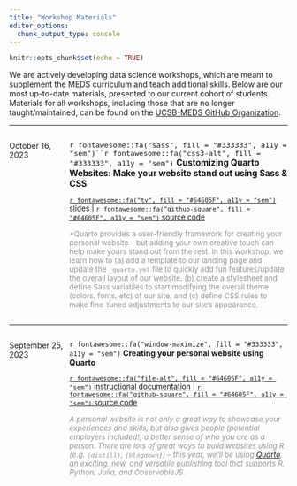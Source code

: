 ```yaml
---
title: "Workshop Materials"
editor_options: 
  chunk_output_type: console
---
```


```r
knitr::opts_chunk$set(echo = TRUE)
```

We are actively developing data science workshops, which are meant to supplement the MEDS curriculum and teach additional skills. Below are our most up-to-date materials, presented to our current cohort of students. Materials for all workshops, including those that are no longer taught/maintained, can be found on the [UCSB-MEDS GitHub Organization](https://github.com/UCSB-MEDS).

---

<!-- <center><span style="font-size:200%; color:#047C91;">Workshop materials for the 2023-2024 academic year coming soon!</span></center> -->


:::: {style="display: grid; grid-template-columns: 0.5fr 2fr; grid-column-gap: 10px;"}

::: {}

October 16, 2023

:::


::: {}

<span style = 'font-size:110%;'>`r fontawesome::fa("sass", fill = "#333333", a11y = "sem")``r fontawesome::fa("css3-alt", fill = "#333333", a11y = "sem")` **Customizing Quarto Websites: Make your website stand out using Sass & CSS**</span>

<span style = 'font-size:95%;'>[`r fontawesome::fa("tv", fill = "#64605F", a11y = "sem")` slides](https://ucsb-meds.github.io/customizing-quarto-websites/#/title-slide)  |  [`r fontawesome::fa("github-square", fill = "#64605F", a11y = "sem")` source code](https://github.com/UCSB-MEDS/customizing-quarto-websites)</span>

<span style = 'font-size:95%; color:#959599;'>*Quarto provides a user-friendly framework for creating your personal website -- but adding your own creative touch can help make yours stand out from the rest. In this workshop, we learn how to (a) add a template to our landing page and update the `_quarto.yml` file to quickly add fun features/update the overall layout of our website, (b) create a stylesheet and define Sass variables to start modifying the overall theme (colors, fonts, etc) of our site, and (c) define CSS rules to make fine-tuned adjustments to our site's appearance.</span>

:::

::::

---

:::: {style="display: grid; grid-template-columns: 0.5fr 2fr; grid-column-gap: 10px;"}

::: {}

September 25, 2023

:::


::: {}

`r fontawesome::fa("window-maximize", fill = "#333333", a11y = "sem")` **Creating your personal website using Quarto**

<span style = 'font-size:95%;'>[`r fontawesome::fa("file-alt", fill = "#64605F", a11y = "sem")` instructional documentation](https://ucsb-meds.github.io/creating-quarto-websites/) | [`r fontawesome::fa("github-square", fill = "#64605F", a11y = "sem")` source code](https://github.com/UCSB-MEDS/creating-quarto-websites)</span>

<span style = 'font-size:95%; color:#959599;'>*A personal website is not only a great way to showcase your experiences and skills, but also gives people (potential employers included!) a better sense of who you are as a person. There are lots of great ways to build websites using R (e.g. `{distill}`, `{blogdown}`) -- this year, we'll be using [Quarto](https://quarto.org/), an exciting, new, and versatile publishing tool that supports R, Python, Julia, and ObservableJS.*</span>

:::

::::

<!-- --- -->

<!-- :::: {style="display: grid; grid-template-columns: 0.5fr 2fr; grid-column-gap: 10px;"} -->

<!-- ::: {} -->

<!-- August 18, 2022 -->

<!-- ::: -->


<!-- ::: {} -->

<!-- <span style = 'font-size:110%;'>`r fontawesome::fa("google", fill = "#333333", a11y = "sem")` **Teach Me How to Google**</span> -->

<!-- <span style = 'font-size:95%;'>[`r fontawesome::fa("tv", fill = "#64605F", a11y = "sem")` slides](https://ucsb-meds.github.io/teach-me-how-to-google/#1)  |  [`r fontawesome::fa("github-square", fill = "#64605F", a11y = "sem")` source code](https://github.com/UCSB-MEDS/teach-me-how-to-google)</span>  -->

<!-- <span style = 'font-size:95%; color:#959599;'>*Googling for code help is something that all data scientists (at all career stages) do. But figuring out how to get the information you need back can be incredibly challenging, particularly for new coders. In this workshop, we’ll discuss strategies for refining your queries to increase your chances of finding informative solutions. [Approx. Duration: 1.5 hours]*</span> -->

<!-- ::: -->

<!-- :::: -->

<!-- --- -->

<!-- :::: {style="display: grid; grid-template-columns: 0.5fr 2fr; grid-column-gap: 10px;"} -->

<!-- ::: {} -->

<!-- October 3, 2022 -->

<!-- ::: -->


<!-- ::: {} -->

<!-- <span style = 'font-size:110%;'>`r fontawesome::fa("keyboard", fill = "#333333", a11y = "sem")` **IDE Tips & Tricks (and other keyboard shortcuts to make you a more efficient programmer)**</span> -->

<!-- <span style = 'font-size:95%;'>[`r fontawesome::fa("tv", fill = "#64605F", a11y = "sem")` slides](https://ucsb-meds.github.io/IDE-tips-and-tricks/#/title-slide)  |  [`r fontawesome::fa("github-square", fill = "#64605F", a11y = "sem")` source code](https://github.com/UCSB-MEDS/IDE-tips-and-tricks)</span>  -->

<!-- <span style = 'font-size:95%; color:#959599;'>*As environmental data scientists, we spend a lot of time writing code in different IDEs (**I**ntegrated **D**evelopment **E**nvironments), like RStudio, VS Code, and Jupyter Notebooks via Anaconda Navigator. Taking some time to learn keyboard shortcuts (and customization tips) can make you a more efficient (and happier) hacker! [Approx. Duration: 1 hour]*</span> -->

<!-- ::: -->

<!-- :::: -->

<!-- --- -->

<!-- :::: {style="display: grid; grid-template-columns: 0.5fr 2fr; grid-column-gap: 10px;"} -->

<!-- ::: {} -->

<!-- October 24, 2022 -->

<!-- ::: -->


<!-- ::: {} -->

<!-- <span style = 'font-size:110%;'>`r fontawesome::fa("blog", fill = "#333333", a11y = "sem")` **Data Science Blogs: How to start one, and what to write about**</span> -->

<!-- <span style = 'font-size:95%;'>[`r fontawesome::fa("blog", fill = "#64605F", a11y = "sem")` blog post](https://samanthacsik.github.io/posts/2022-10-24-quarto-blogs/)  |  [`r fontawesome::fa("github-square", fill = "#64605F", a11y = "sem")` source code](https://github.com/samanthacsik/samanthacsik.github.io/blob/main/posts/2022-10-24-quarto-blogs/index.qmd)</span>  -->

<!-- <span style = 'font-size:95%; color:#959599;'>*Blogging about your data science adventures has **a lot** of benefits -- it can help you to build your online profile/portfolio, practice your writing and communication skills, stay atop data science trends, solicit feedback from the community, network, learn new skills and/or solidify understanding, combat imposter syndrome, etc. In this workshop, we'll learn how to add a blog to our Quarto website, customize posts, and (hopefully) get inspired to begin our blogging journeys! [Approx. Duration: 2 hours]*</span> -->

<!-- ::: -->

<!-- :::: -->

<!-- --- -->

<!-- :::: {style="display: grid; grid-template-columns: 0.5fr 2fr; grid-column-gap: 10px;"} -->

<!-- ::: {} -->

<!-- January 20 & 27, 2023 -->

<!-- ::: -->


<!-- ::: {} -->

<!-- <span style = 'font-size:110%;'>`r fontawesome::fa("star", fill = "#333333", a11y = "sem")` **EDS 430: Intro to Shiny**</span> -->

<!-- <span style = 'font-size:95%;'>[`r fontawesome::fa("tv", fill = "#64605F", a11y = "sem")` slides](https://ucsb-meds.github.io/EDS430-Shiny/#/title-slide)  |  [`r fontawesome::fa("github-square", fill = "#64605F", a11y = "sem")` source code](https://github.com/UCSB-MEDS/EDS430-Shiny)</span>  -->

<!-- <span style = 'font-size:95%; color:#959599;'>*In this workshop, students will learn how to build and deploy Shiny applications. The `{shiny}` package provides a framework that allows R users to build interactive web applications and dashboards, and has become a popular tool for sharing data analyses and data-derived outputs with broad audiences. In this two-part short course, students will learn the fundamentals of reactivity, how to customize an application user interface (UI), best practices and workflows for developing shiny apps, how to deploy their apps online via RStudio’s hosting service, shinyapps.io, and more. [Approx. Duration: 10 hours]*</span> -->

<!-- ::: -->

<!-- :::: -->

<!-- --- -->

<!-- :::: {style="display: grid; grid-template-columns: 0.5fr 2fr; grid-column-gap: 10px;"} -->

<!-- ::: {} -->

<!-- March 16, 2023 -->

<!-- ::: -->


<!-- ::: {} -->

<!-- <span style = 'font-size:110%;'>`r fontawesome::fa("chart-line", fill = "#333333", a11y = "sem")` **One workflow for building effective (and pretty) `{ggplot2}` data visualizations**</span> -->

<!-- <span style = 'font-size:95%;'>[`r fontawesome::fa("file-alt", fill = "#64605F", a11y = "sem")` instructional documentation](https://ucsb-meds.github.io/ggplot2-workflow/) | [`r fontawesome::fa("github-square", fill = "#64605F", a11y = "sem")` source code](https://github.com/UCSB-MEDS/ggplot2-workflow)</span>  -->

<!-- <span style = 'font-size:95%; color:#959599;'>*`{ggplot2}` has, in many ways, become the de facto tool for data visualization in R. And with the many extension packages available, there's hardly a limit to what you can create. Building effective and visually-pleasing data visualizations is a skill that gets easier with practice, and following a somewhat structured workflow -- at least at the start -- can help you get there faster. This workshop covers one approach for doing so, though you'll find what works best for you with time. [Approx. Duration: 2 hours]*</span> -->

<!-- ::: -->

<!-- :::: -->

<!-- --- -->

<!-- :::: {style="display: grid; grid-template-columns: 0.5fr 2fr; grid-column-gap: 10px;"} -->

<!-- ::: {} -->

<!-- April 14, 2023 -->

<!-- ::: -->


<!-- ::: {} -->

<!-- <span style = 'font-size:110%;'>`r fontawesome::fa("rocket", fill = "#333333", a11y = "sem")` **An iterative approach to streamlining analytical workflows using functions and for loops**</span> -->

<!-- <span style = 'font-size:95%;'>[`r fontawesome::fa("file-alt", fill = "#64605F", a11y = "sem")` instructional documentation](https://ucsb-meds.github.io/functions-workshop/) | [`r fontawesome::fa("github-square", fill = "#64605F", a11y = "sem")` source code](https://github.com/UCSB-MEDS/functions-workshop)</span>  -->

<!-- <span style = 'font-size:95%; color:#959599;'>*As your data processing and analyses get longer and more complex, the chances that you’ll benefit from writing functions and/or for loops will also increase. However, whether you're a new learner or seasoned programmer, it can sometimes feel overwhelming to know exactly where to start -- especially when you have an end goal that builds additional complexity/flexibility into your functions and for loops. Taking an iterative approach to building out your code can help make this process clearer, less daunting, and more fun. In this workshop, we'll use one case study to practice breaking down the function and for loop writing process into manageable, bite-sized steps. [Approx. Duration: 2 hours]*</span> -->

<!-- ::: -->

<!-- :::: -->







